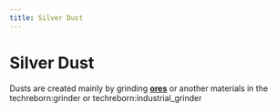 ```yaml
---
title: Silver Dust
---
```


<ItemImage file="silver_dust" alt="Silver Dust" size="200" />

# Silver Dust

Dusts are created mainly by grinding **[ores](/world_generation/ore)** or another materials in the <mcitem>techreborn:grinder</mcitem> 
or <mcitem>techreborn:industrial_grinder</mcitem>
